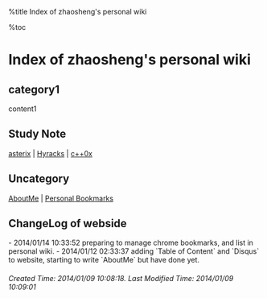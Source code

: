 %title Index of zhaosheng's personal wiki 

%toc

<h1 class="justcenter">Index of zhaosheng's personal wiki </h1>

== category1 ==

content1

== Study Note ==
[[asterix]] | [[Hyracks]] | [[c++0x]]

== Uncategory ==

[[AboutMe]] | [[Personal Bookmarks]]

== ChangeLog of webside ==

- 2014/01/14 10:33:52 preparing to manage chrome bookmarks, and list in personal wiki.
- 2014/01/12 02:33:37 adding `Table of Content` and `Disqus` to website, starting to write `AboutMe` but have done yet.

<h6 class="timestamp"> Created Time: 2014/01/09 10:08:18. Last Modified Time: 2014/01/09 10:09:01 </h6>
